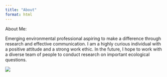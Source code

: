 ```yaml
---
title: "About"
format: html
---
```


About Me:

Emerging environmental professional aspiring to make a difference through research and effective communication. I am a highly curious individual with a positive attitude and a strong work ethic. In the future, I hope to work with a diverse team of people to conduct research on important ecological questions.

![](images/About_Me.jpg)


